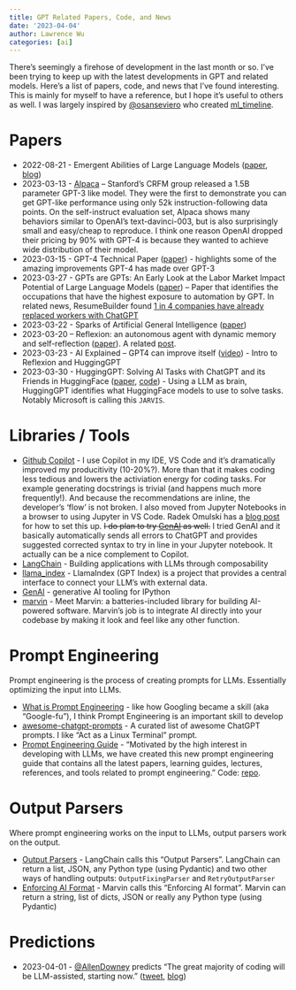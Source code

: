 ```yaml
---
title: GPT Related Papers, Code, and News
date: '2023-04-04'
author: Lawrence Wu
categories: [ai]
---
```


There's seemingly a firehose of development in the last month or so. I've been trying to keep up with the latest developments in GPT and related models. Here's a list of papers, code, and news that I've found interesting. This is mainly for myself to have a reference, but I hope it's useful to others as well. I was largely inspired by [@osanseviero](https://twitter.com/osanseviero) who created [ml_timeline](https://github.com/osanseviero/ml_timeline).

# Papers
- 2022-08-21 - Emergent Abilities of Large Language Models ([paper](https://openreview.net/forum?id=yzkSU5zdwD), [blog](https://ai.googleblog.com/2022/11/characterizing-emergent-phenomena-in.html))
- 2023-03-13 - [Alpaca](https://crfm.stanford.edu/2023/03/13/alpaca.html) – Stanford’s CRFM group released a 1.5B parameter GPT-3 like model. They were the first to demonstrate you can get GPT-like performance using only 52k instruction-following data points. On the self-instruct evaluation set, Alpaca shows many behaviors similar to OpenAI’s text-davinci-003, but is also surprisingly small and easy/cheap to reproduce. I think one reason OpenAI dropped their pricing by 90% with GPT-4 is because they wanted to achieve wide distribution of their model.
- 2023-03-15 - GPT-4 Technical Paper ([paper](https://arxiv.org/abs/2303.08774)) - highlights some of the amazing improvements GPT-4 has made over GPT-3
- 2023-03-27 - GPTs are GPTs: An Early Look at the Labor Market Impact Potential of Large Language Models ([paper](https://arxiv.org/pdf/2303.10130.pdf)) – Paper that identifies the occupations that have the highest exposure to automation by GPT. In related news, ResumeBuilder found [1 in 4 companies have already replaced workers with ChatGPT](https://www.resumebuilder.com/1-in-4-companies-have-already-replaced-workers-with-chatgpt/#:~:text=With%20the%20emergence%20of%20ChatGPT,%2C%20write%20code%2C%20and%20more)
- 2023-03-22 - Sparks of Artificial General Intelligence ([paper](https://arxiv.org/abs/2303.12712))
- 2023-03-20 – Reflexion: an autonomous agent with dynamic memory and self-reflection ([paper](https://arxiv.org/abs/2303.11366)). A related [post](https://nanothoughts.substack.com/p/reflecting-on-reflexion).
- 2023-03-23 - AI Explained – GPT4 can improve itself ([video](https://www.youtube.com/watch?v=5SgJKZLBrmg&ab_channel=AIExplained)) - Intro to Reflexion and HuggingGPT
- 2023-03-30 - HuggingGPT: Solving AI Tasks with ChatGPT and its Friends in HuggingFace ([paper](https://arxiv.org/abs/2303.17580), [code](https://github.com/microsoft/JARVIS)) - Using a LLM as brain, HuggingGPT identifies what HuggingFace models to use to solve tasks. Notably Microsoft is calling this `JARVIS`.
 
# Libraries / Tools

- [Github Copilot](https://github.com/features/copilot) - I use Copilot in my IDE, VS Code and it's dramatically improved my producitivity (10-20%?). More than that it makes coding less tedious and lowers the activiation energy for coding tasks. For example generating docstrings is trivial (and happens much more frequently!). And because the recommendations are inline, the developer's 'flow' is not broken. I also moved from Jupyter Notebooks in a browser to using Jupyter in VS Code. Radek Omulski has a [blog post](https://radekosmulski.com/an-ide-for-the-era-of-ai/) for how to set this up. ~~I do plan to try [GenAI](https://github.com/noteable-io/genai) as well.~~ I tried GenAI and it basically automatically sends all errors to ChatGPT and provides suggested corrected syntax to try in line in your Jupyter notebook. It actually can be a nice complement to Copilot.
- [LangChain](https://github.com/hwchase17/langchain) - Building applications with LLMs through composability
- [llama_index](https://github.com/jerryjliu/llama_index) - LlamaIndex (GPT Index) is a project that provides a central interface to connect your LLM's with external data.
- [GenAI](https://github.com/noteable-io/genai) - generative AI tooling for IPython
- [marvin](https://github.com/PrefectHQ/marvin) - Meet Marvin: a batteries-included library for building AI-powered software. Marvin's job is to integrate AI directly into your codebase by making it look and feel like any other function.


# Prompt Engineering 

Prompt engineering is the process of creating prompts for LLMs. Essentially optimizing the input into LLMs.

- [What is Prompt Engineering](https://prmpts.ai/blog/what-is-prompt-engineering) - like how Googling became a skill (aka "Google-fu"), I think Prompt Engineering is an important skill to develop
- [awesome-chatgpt-prompts](https://github.com/f/awesome-chatgpt-prompts) - A curated list of awesome ChatGPT prompts. I like "Act as a Linux Terminal" prompt.
- [Prompt Engineering Guide](https://www.promptingguide.ai/) - "Motivated by the high interest in developing with LLMs, we have created this new prompt engineering guide that contains all the latest papers, learning guides, lectures, references, and tools related to prompt engineering." Code: [repo](https://github.com/dair-ai/Prompt-Engineering-Guide).

# Output Parsers 

Where prompt engineering works on the input to LLMs, output parsers work on the output. 

- [Output Parsers](https://python.langchain.com/en/latest/modules/prompts/output_parsers.html) - LangChain calls this "Output Parsers". LangChain can return a list, JSON, any Python type (using Pydantic) and two other ways of handling outputs: `OutputFixingParser` and `RetryOutputParser`
- [Enforcing AI Format](https://www.askmarvin.ai/guide/use_cases/enforcing_format/) - Marvin calls this "Enforcing AI format". Marvin can return a string, list of dicts, JSON or really any Python type (using Pydantic)

# Predictions

- 2023-04-01 - [@AllenDowney](https://mobile.twitter.com/AllenDowney) predicts "The great majority of coding will be LLM-assisted, starting now." ([tweet](https://mobile.twitter.com/AllenDowney/status/1642292405201190915), [blog](https://www.allendowney.com/blog/2023/04/02/llm-assisted-programming/))

